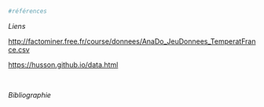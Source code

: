 ```r
#références
```

*Liens* 

<http://factominer.free.fr/course/donnees/AnaDo_JeuDonnees_TemperatFrance.csv>  

<https://husson.github.io/data.html>

&nbsp;

*Bibliographie* 